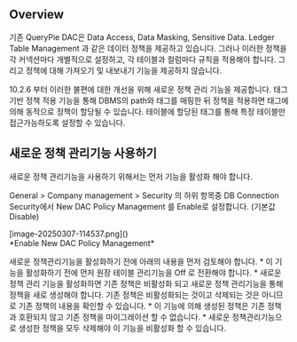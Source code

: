 
## Overview
기존 QueryPie DAC은  Data Access, Data Masking, Sensitive Data. Ledger Table Management 과 같은 데이터 정책을 제공하고 있습니다. 그러나 이러한 정책을 각 커넥션마다 개별적으로 설정하고, 각 테이블과 컬럼마다 규칙을 적용해야 합니다. 그리고 정책에 대해 가져오기 및 내보내기 기능을 제공하지 않습니다.

10.2.6 부터 이러한 불편에 대한 개선을 위해 새로운 정책 관리 기능을 제공합니다. 태그기반 정책 적용 기능을 통해 DBMS의 path와 태그를 매핑한 뒤 정책을 적용하면 태그에 의해 동적으로 정책이 할당될 수 있습니다. 테이블에 할당된 태그를 통해 특정 테이블만 접근가능하도록 설정할 수 있습니다.

## 새로운 정책 관리기능 사용하기
새로운 정책 관리기능을 사용하기 위해서는 먼저 기능을 활성화 해야 합니다.

General &gt; Company management &gt; Security 의 하위 항목중 DB Connection Security에서 New DAC Policy Management 를 Enable로 설정합니다. (기본값 Disable)

<p align="center">
<div>[image-20250307-114537.png]()</div>
*Enable New DAC Policy Management*
</p>

<Callout type="important">
새로운 정책관리기능을 활성화하기 전에 아래의 내용을 먼저 검토해야 합니다. 
* 이 기능을 활성화하기 전에 먼저 원장 테이블 관리기능을 Off 로 전환해야 합니다.
* 새로운 정책 관리 기능을 활성화하면 기존 정책은 비활성화 되고 새로운 정책 관리기능을 통해 정책을 새로 생성해야 합니다. 기존 정책은 비활성화되는 것이고 삭제되는 것은 아니므로 기존 정책의 내용을 확인할 수 있습니다.
* 이 기능에 의해 생성된 정책은 기존 정책과 호환되지 않고 기존 정책을 마이그레이션 할 수 없습니다.
* 새로운 정책관리기능으로 생성한 정책을 모두 삭제해야 이 기능을 비활성화 할 수 있습니다.
</Callout>
